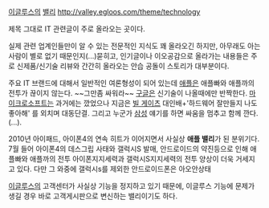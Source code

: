 [[이글루스]]의 [[밸리]] [[http://valley.egloos.com/theme/technology]]

제목 그대로 IT 관련글이 주로 올라오는 곳이다.

실제 관련 업계인들만이 알 수 있는 전문적인 지식도 꽤 올라오긴 하지만, 아무래도 아는 사람이 별로 없기 때문인지(...)묻히고, 인기글이나 이오공감으로 올라가는 내용들은 주로 신제품/신기술 리뷰와 간간히 올라오는 안습 공돌이 스토리가 대부분이다.

주요 IT 브랜드에 대해서 일반적인 여론형성이 되어 있는데 [[애플]]은 애플빠와 애플까의 전투가 끊이지 않는다. ~~그만좀 싸워라~~ [[구글]]은 신기술이 나올때에만 반짝한다. [[마이크로소프트]]는 과거에는 깠었으나 지금은 [[빌 게이츠]] 대인배+'하드웨어 잘만들지 나도 좋아해' 를 외치며 대동단결.
그리고 누군가 [[삼성]] 얘기를 하면 싸움을 멈추고 함께 깐다.(...).

2010년 아이패드, 아이폰4의 연속 히트가 이어지면서 사실상 '''애플 밸리'''가 된 분위기다. 7월 들어 아이폰4의 데스그립 사태와 갤럭시S 발매, 안드로이드의 약진등으로 인해 애플빠와 애플까의 전투 아이폰지지세력과 갤럭시S지지세력의 전투 양상이 더욱 거세지고 있다. 다만 그 와중에 갤럭시s를 제외한 안드로이드폰은 아오안상태

[[이글루스]]의 고객센터가 사실상 기능을 정지하고 있기 때문에, 이글루스 기능에 문제가 생길 경우 바로 고객게시판으로 변신하는 밸리이기도 하다.
